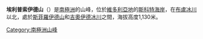 {{coord|77|48|S|163|50|E|source:GNIS|display=title}}

'''埃利普索伊德山'''（{{lang-en|Ellipsoid Hill}}）是[[南極洲|南極洲]]的山峰，位於[[維多利亞地|維多利亞地]]的[[斯科特海岸|斯科特海岸]]，在[[布盧冰川|布盧冰川]]以北，處於[[斯菲羅伊德山|斯菲羅伊德山]]和[[吉奧伊德冰川|吉奧伊德冰川]]之間，海拔高度1,130米。

{{DEFAULTSORT:Ellipsoid Hill}}
[[Category:南極洲山峰|Category:南極洲山峰]]


{{ScottCoast-geo-stub}}